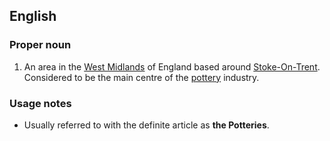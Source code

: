 ==English==
{{see|potteries}}
{{wikipedia|Staffordshire Potteries}}
===Proper noun===
{{en-proper noun}}

# {{UK}} An area in the [[West Midlands]] of England based around [[w:Stoke-On-Trent|Stoke-On-Trent]]. Considered to be the main centre of the [[pottery]] industry.

===Usage notes===
* Usually referred to with the definite article as '''the Potteries'''.